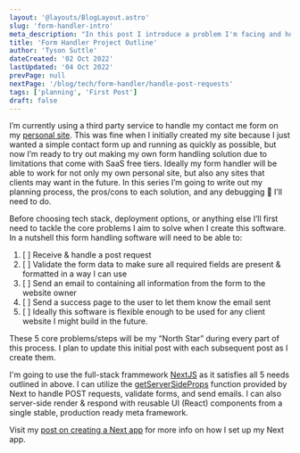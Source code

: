 ```yaml
---
layout: '@layouts/BlogLayout.astro'
slug: 'form-handler-intro'
meta_description: "In this post I introduce a problem I'm facing and how I plan to solve the problem"
title: 'Form Handler Project Outline'
author: 'Tyson Suttle'
dateCreated: '02 Oct 2022'
lastUpdated: '04 Oct 2022'
prevPage: null
nextPage: '/blog/tech/form-handler/handle-post-requests'
tags: ['planning', 'First Post']
draft: false
---
```


I’m currently using a third party service to handle my contact me form on my [personal site](https://tyson-suttle.vercel.app/contact). 
This was fine when I initially created my site because I just wanted a simple contact form up and running as quickly as possible, 
but now I’m ready to try out making my own form handling solution due to limitations that come with SaaS free tiers. 
Ideally my form handler will be able to work for not only my own personal site, but also any sites that clients may want in the future.
In this series I’m going to write out my planning process, the pros/cons to each solution, and any debugging :bug: I’ll need to do.

Before choosing tech stack, deployment options, or anything else I’ll first need to tackle the core problems I aim to solve when 
I create this software. In a nutshell this form handling software will need to be able to:

1. [ ] Receive & handle a post request
2. [ ] Validate the form data to make sure all required fields are present & formatted in a way I can use
3. [ ] Send an email to containing all information from the form to the website owner
4. [ ] Send a success page to the user to let them know the email sent
5. [ ] Ideally this software is flexible enough to be used for any client website I might build in the future.

These 5 core problems/steps will be my “North Star” during every part of this process. I plan to update this initial post with each subsequent post as I create them.

I'm going to use the full-stack frammework [NextJS](https://nextjs.org/docs) as it satisfies all 5 needs
outlined in above. I can utilize the [getServerSideProps](https://nextjs.org/docs/basic-features/data-fetching/get-server-side-props)
function provided by Next to handle POST requests, validate forms, and send emails.  I can also server-side render & respond with 
reusable UI (React) components from a single stable, production ready meta framework.

Visit my [post on creating a Next app](/blog/tech/create-next-app) for more info on how I set up my Next app.